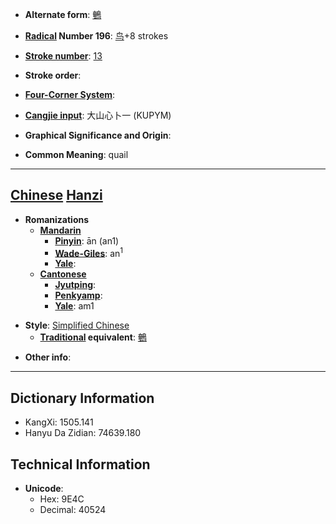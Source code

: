 * '''Alternate form''': [[鵪]]

* '''[[Wiktionary:Chinese radical index| Radical]] Number 196''': [[Wiktionary:Chinese radical index 鸟|鸟]]+8 strokes

* '''[[Wiktionary:Chinese total strokes index|Stroke number]]''': [[Wiktionary:Chinese total strokes index 13|13]]

* '''Stroke order''': 

* '''[[Wiktionary:Chinese four corner index|Four-Corner System]]''': 

* '''[[Wiktionary:Chinese Cangjie index|Cangjie input]]''': 大山心卜一 (KUPYM)

* '''Graphical Significance and Origin''': 

* '''Common Meaning''': quail

----

== [[Chinese]] [[Hanzi]] ==

* '''Romanizations'''
** '''[[Mandarin]]'''
*** '''[[Pinyin]]''': ān (an1)
*** '''[[Wade-Giles]]''': an<sup>1</sup>
*** '''[[Yale]]''': 
** '''[[Cantonese]]'''
*** '''[[Jyutping]]''':
*** '''[[Penkyamp]]''': 
*** '''[[Yale]]''': am1

* '''Style''': [[Simplified Chinese]] 
** '''[[Traditional Chinese|Traditional]] equivalent''': [[鵪]]

* '''Other info''': 

----

== Dictionary Information ==

* KangXi: 1505.141
* Hanyu Da Zidian: 74639.180

== Technical Information ==

* '''Unicode''':
** Hex: 9E4C
** Decimal: 40524